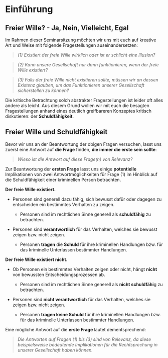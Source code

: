 # Einführung

## Freier Wille? - Ja, Nein, Vielleicht, Egal

Im Rahmen dieser Seminarsitzung möchten wir uns mit euch auf kreative Art und Weise mit folgende Fragestellungen auseinandersetzen:

> *(1) Existiert der freie Wille wirklich oder ist er schlicht eine Illusion?*

> *(2) Kann unsere Gesellschaft nur dann funktionieren, wenn der freie Wille existiert?*

> *(3) Falls der freie Wille nicht existieren sollte, müssen wir an dessen Existenz glauben, um das Funktionieren unserer Gesellschaft sicherstellen zu können?*

Die kritische Betrachtung solch abstrakter Fragestellungen ist leider oft alles andere als leicht. Aus diesem Grund wollen wir mit euch die besagten Fragestellungen anhand eines deutlich greifbareren Konzeptes kritisch diskutieren: der **Schuldfähigkeit**.

## Freier Wille und Schuldfähigkeit

Bevor wir uns an der Beantwortung der obigen Fragen versuchen, lasst uns zuerst eine Antwort auf **die Frage** finden, **die immer die erste sein sollte**:

> *Wieso ist die Antwort auf diese Frage(n) von Relevanz?*

Zur Beantwortung der **ersten Frage** lasst uns einige **potentielle** Implikationen von zwei Antwortmöglichkeiten für Frage (1) im Hinblick auf die Schuldfähigkeit einer kriminellen Person betrachten.

**Der freie Wille existiert.**

-   Personen sind generell dazu fähig, sich bewusst dafür oder dagegen zu entscheiden ein bestimmtes Verhalten zu zeigen.

    -   Personen sind im rechtlichen Sinne generell als **schuldfähig** zu betrachten.

-   Personen sind **verantwortlich** für das Verhalten, welches sie bewusst zeigen bzw. nicht zeigen.

    -   Personen **tragen** die **Schuld** für ihre kriminellen Handlungen bzw. für das kriminelle Unterlassen bestimmter Handlungen.

**Der freie Wille existiert nicht.**

-   Ob Personen ein bestimmtes Verhalten zeigen oder nicht, hängt **nicht** von bewussten Entscheidungsprozessen ab.

    -   Personen sind im rechtlichen Sinne generell als **nicht schuldfähi**g zu betrachten.

```{=html}
<!-- -->
```
-   Personen sind **nicht verantwortlich** für das Verhalten, welches sie zeigen bzw. nicht zeigen.

    -   Personen **tragen keine Schuld** für ihre kriminellen Handlungen bzw. für das kriminelle Unterlassen bestimmter Handlungen.

Eine mögliche Antwort auf die **erste Frage** lautet dementsprechend:

> *Die Antworten auf Fragen (1) bis (3) sind von Relevanz, da diese beispielsweise bedeutende Implikationen für die Rechtsprechung in unserer Gesellschaft haben können.*
